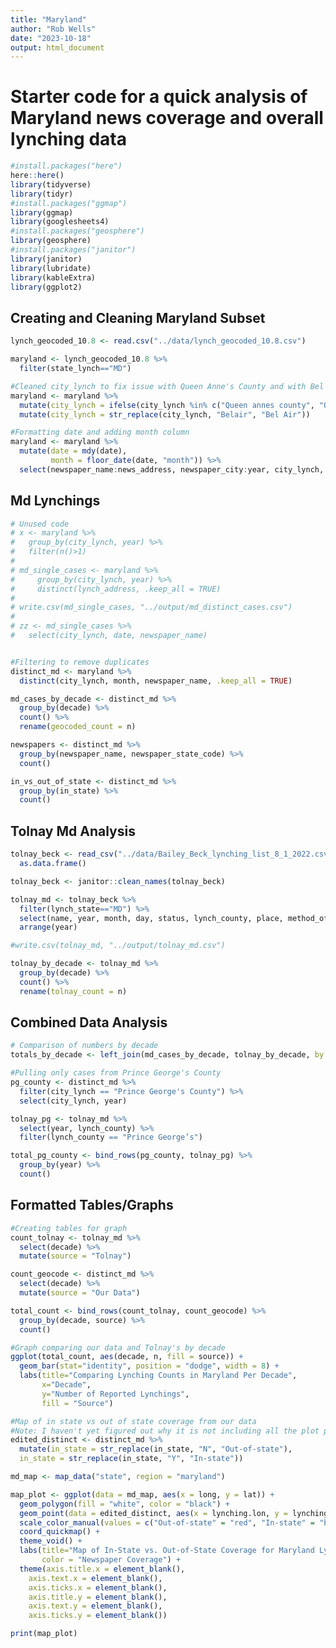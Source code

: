 ```yaml
---
title: "Maryland"
author: "Rob Wells"
date: "2023-10-18"
output: html_document
---
```

# Starter code for a quick analysis of Maryland news coverage and overall lynching data
```r
#install.packages("here")
here::here()
library(tidyverse)
library(tidyr)
#install.packages("ggmap")
library(ggmap)
library(googlesheets4)
#install.packages("geosphere")
library(geosphere)
#install.packages("janitor")
library(janitor)
library(lubridate)
library(kableExtra)
library(ggplot2)
```

## Creating and Cleaning Maryland Subset
```r
lynch_geocoded_10.8 <- read.csv("../data/lynch_geocoded_10.8.csv")

maryland <- lynch_geocoded_10.8 %>% 
  filter(state_lynch=="MD") 

#Cleaned city_lynch to fix issue with Queen Anne's County and with Bel Air
maryland <- maryland %>%
  mutate(city_lynch = ifelse(city_lynch %in% c("Queen annes county", "Queen Annes County", "Queen Annes County (eastern shore)"), "Queen Anne's County", city_lynch)) %>%
  mutate(city_lynch = str_replace(city_lynch, "Belair", "Bel Air"))

#Formatting date and adding month column
maryland <- maryland %>%
  mutate(date = mdy(date),
         month = floor_date(date, "month")) %>%
  select(newspaper_name:news_address, newspaper_city:year, city_lynch, state_lynch, lynching.lon:Newspaper_Region, month)
```

## Md Lynchings
```r
# Unused code
# x <- maryland %>% 
#   group_by(city_lynch, year) %>% 
#   filter(n()>1)
# 
# md_single_cases <- maryland %>% 
#     group_by(city_lynch, year) %>% 
#     distinct(lynch_address, .keep_all = TRUE)  
# 
# write.csv(md_single_cases, "../output/md_distinct_cases.csv")
# 
# zz <- md_single_cases %>% 
#   select(city_lynch, date, newspaper_name)


#Filtering to remove duplicates
distinct_md <- maryland %>%
  distinct(city_lynch, month, newspaper_name, .keep_all = TRUE)

md_cases_by_decade <- distinct_md %>%
  group_by(decade) %>% 
  count() %>% 
  rename(geocoded_count = n)

newspapers <- distinct_md %>%
  group_by(newspaper_name, newspaper_state_code) %>%
  count()

in_vs_out_of_state <- distinct_md %>%
  group_by(in_state) %>%
  count()
```

## Tolnay Md Analysis
```r
tolnay_beck <- read_csv("../data/Bailey_Beck_lynching_list_8_1_2022.csv") %>% 
  as.data.frame()

tolnay_beck <- janitor::clean_names(tolnay_beck)

tolnay_md <- tolnay_beck %>% 
  filter(lynch_state=="MD") %>% 
  select(name, year, month, day, status, lynch_county, place, method_of_death, accusation, mob_size, notes, decade) %>% 
  arrange(year)

#write.csv(tolnay_md, "../output/tolnay_md.csv")

tolnay_by_decade <- tolnay_md %>% 
  group_by(decade) %>% 
  count() %>%
  rename(tolnay_count = n)
```

## Combined Data Analysis
```r
# Comparison of numbers by decade
totals_by_decade <- left_join(md_cases_by_decade, tolnay_by_decade, by = "decade")

#Pulling only cases from Prince George's County
pg_county <- distinct_md %>%
  filter(city_lynch == "Prince George's County") %>%
  select(city_lynch, year)

tolnay_pg <- tolnay_md %>%
  select(year, lynch_county) %>%
  filter(lynch_county == "Prince George’s")

total_pg_county <- bind_rows(pg_county, tolnay_pg) %>%
  group_by(year) %>%
  count()
```

## Formatted Tables/Graphs
```r
#Creating tables for graph
count_tolnay <- tolnay_md %>%
  select(decade) %>%
  mutate(source = "Tolnay")

count_geocode <- distinct_md %>%
  select(decade) %>%
  mutate(source = "Our Data")

total_count <- bind_rows(count_tolnay, count_geocode) %>%
  group_by(decade, source) %>%
  count()

#Graph comparing our data and Tolnay's by decade
ggplot(total_count, aes(decade, n, fill = source)) +
  geom_bar(stat="identity", position = "dodge", width = 8) + 
  labs(title="Comparing Lynching Counts in Maryland Per Decade",
       x="Decade",
       y="Number of Reported Lynchings",
       fill = "Source")

#Map of in state vs out of state coverage from our data
#Note: I haven't yet figured out why it is not including all the plot points (besides the ones with missing coordinates)
edited_distinct <- distinct_md %>%
  mutate(in_state = str_replace(in_state, "N", "Out-of-state"),
  in_state = str_replace(in_state, "Y", "In-state"))

md_map <- map_data("state", region = "maryland")

map_plot <- ggplot(data = md_map, aes(x = long, y = lat)) +
  geom_polygon(fill = "white", color = "black") +
  geom_point(data = edited_distinct, aes(x = lynching.lon, y = lynching.lat, color = in_state), size = 3) +
  scale_color_manual(values = c("Out-of-state" = "red", "In-state" = "blue")) +
  coord_quickmap() +
  theme_void() + 
  labs(title="Map of In-State vs. Out-of-State Coverage for Maryland Lynchings",
       color = "Newspaper Coverage") + 
  theme(axis.title.x = element_blank(),
    axis.text.x = element_blank(),
    axis.ticks.x = element_blank(),
    axis.title.y = element_blank(),
    axis.text.y = element_blank(),
    axis.ticks.y = element_blank())

print(map_plot)
```
